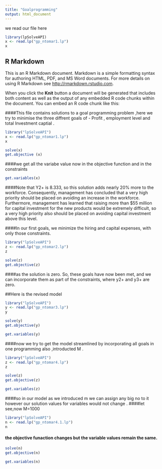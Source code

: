 ```yaml
---
title: "Goalprogramming"
output: html_document
---
```


we read our file here 

```r
library(lpSolveAPI)
x <- read.lp("gp_ntomar1.lp")
x
```

## R Markdown

This is an R Markdown document. Markdown is a simple formatting syntax for authoring HTML, PDF, and MS Word documents. For more details on using R Markdown see <http://rmarkdown.rstudio.com>.

When you click the **Knit** button a document will be generated that includes both content as well as the output of any embedded R code chunks within the document. You can embed an R code chunk like this:

####This file contains solutions to a goal programming  problem ,here we try to minimise the three diffrent goals of - Profit , employment level and total Investment captial .

```r
library("lpSolveAPI")
x <- read.lp("gp_ntomar1.lp")
x
```
```r
solve(x)
get.objective (x)
```

####we get all the  variabe value now in the objective function and in the constraints
```r
get.variables(x)
```
####Note that Y2+ is 8.333, so this solution adds nearly 20% more to the workforce. Consequently, management has concluded that a very high priority should be placed on avoiding an increase in the workforce. Furthermore, management has learned that raising more than $55 million for capital investment for the new products would be extremely difficult, so a very high priority also should be placed on avoiding capital investment above this level.


####In our first goals, we minimize the hiring and capital expenses, with only those constraints.

```r
library("lpSolveAPI")
z <- read.lp("gp_ntomar2.lp")
z
```
```r
solve(z)
get.objective(z)
```
####as the solution is zero. So, these goals have now been met, and we can incorporate them as part of the constraints, where y2+ and y3+ are zero.


##Here is the revised model
```r
library("lpSolveAPI")
y <- read.lp("gp_ntomar3.lp")
y
```
```r
solve(y)
get.objective(y)
```

```r
get.variables(y)
```
####now we try to get the model streamlined by incorporating all goals in one programming also ,introducted M .
```r
library("lpSolveAPI")
z <- read.lp("gp_ntomar4.lp")
z
```
```r
solve(z)
get.objective(z)
```
```r
get.variables(z)
```
####so in our model as we introduced m we can assign any big no to it however our solution values for variables would not change .
####let see,now M=1000


```r
library("lpSolveAPI")
n <- read.lp("gp_ntomar4.1.lp")
n
```
#### the objective funaction changes but the variable values remain the same.

```r
solve(n)
get.objective(n)
```

```r
get.variables(n)
```

